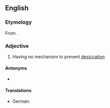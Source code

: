 ==English==

===Etymology===
From {{confix|poikilo|hydric|lang=en}}.

===Adjective===
{{en-adj}}

# {{lb|en|biology|of a plant}} Having no mechanism to prevent [[desiccation]]

====Antonyms====
* {{l|en|homoiohydric}}

====Translations====
{{trans-top|ecology: plants that cannot prevent desiccation}}
* German: {{t+|de|poikilohydrisch}}
{{trans-mid}}
{{trans-bottom}}